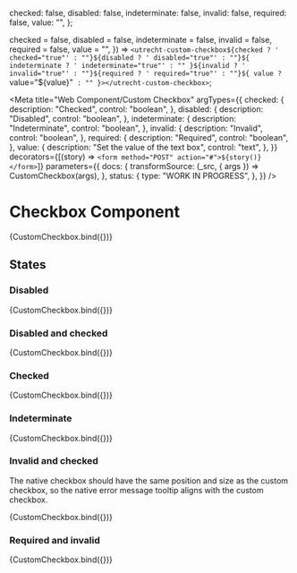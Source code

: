 <!-- @license CC0-1.0 -->


  checked: false,
  disabled: false,
  indeterminate: false,
  invalid: false,
  required: false,
  value: "",
};

  checked = false,
  disabled = false,
  indeterminate = false,
  invalid = false,
  required = false,
  value = "",
}) =>
  `<utrecht-custom-checkbox${checked ? ' checked="true"' : ""}${disabled ? ' disabled="true"' : ""}${
    indeterminate ? ' indeterminate="true"' : ""
  }${invalid ? ' invalid="true"' : ""}${required ? ' required="true"' : ""}${
    value ? ` value="${value}"` : ""
  }></utrecht-custom-checkbox>`;

<Meta
  title="Web Component/Custom Checkbox"
  argTypes={{
    checked: {
      description: "Checked",
      control: "boolean",
    },
    disabled: {
      description: "Disabled",
      control: "boolean",
    },
    indeterminate: {
      description: "Indeterminate",
      control: "boolean",
    },
    invalid: {
      description: "Invalid",
      control: "boolean",
    },
    required: {
      description: "Required",
      control: "boolean",
    },
    value: {
      description: "Set the value of the text box",
      control: "text",
    },
  }}
  decorators={[(story) => `<form method="POST" action="#">${story()}</form>`]}
  parameters={{
    docs: {
      transformSource: (_src, { args }) => CustomCheckbox(args),
    },
    status: {
      type: "WORK IN PROGRESS",
    },
  }}
/>

# Checkbox Component

<Canvas>
  <Story
    name="Custom Checkbox"
    args={{
      ...defaultArgs,
    }}
  >
    {CustomCheckbox.bind({})}
  </Story>
</Canvas>

<ArgsTable story="Custom Checkbox" />

## States

### Disabled

<Canvas>
  <Story
    name="Disabled checkbox"
    args={{
      ...defaultArgs,
      disabled: true,
    }}
  >
    {CustomCheckbox.bind({})}
  </Story>
</Canvas>

### Disabled and checked

<Canvas>
  <Story
    name="Disabled and checked checkbox"
    args={{
      ...defaultArgs,
      checked: true,
      disabled: true,
    }}
  >
    {CustomCheckbox.bind({})}
  </Story>
</Canvas>

### Checked

<Canvas>
  <Story
    name="Checked checkbox"
    args={{
      ...defaultArgs,
      checked: true,
    }}
  >
    {CustomCheckbox.bind({})}
  </Story>
</Canvas>

### Indeterminate

<Canvas>
  <Story
    name="Indeterminate checkbox"
    args={{
      ...defaultArgs,
      indeterminate: true,
    }}
  >
    {CustomCheckbox.bind({})}
  </Story>
</Canvas>

### Invalid and checked

The native checkbox should have the same position and size as the custom checkbox, so the native error message tooltip aligns with the custom checkbox.

<Canvas>
  <Story
    name="Invalid and checked checkbox"
    args={{
      ...defaultArgs,
      checked: true,
      invalid: true,
    }}
  >
    {CustomCheckbox.bind({})}
  </Story>
</Canvas>

### Required and invalid

<Canvas>
  <Story
    name="Required checkbox"
    args={{
      ...defaultArgs,
      invalid: true,
      required: true,
    }}
  >
    {CustomCheckbox.bind({})}
  </Story>
</Canvas>
